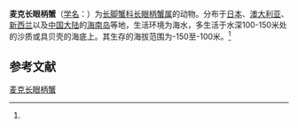 {{Speciesbox
| name = 麦克长眼柄蟹
| status = 
| status_system = 
| image = 
| genus = Ommatocarcinus
| species = macgillivrayi
| authority = (White, 1852)<ref name='id11879'>{{cite web| url =http://www.bioinfo.cn/db05/BjdwSpecies.php?action=view&id=11879| title =麦克长眼柄蟹| work =《中国动物物种编目数据库》| publisher =中国科学院微生物研究所| author =中国科学院动物研究所| accessdate =2009-04-28| deadurl =yes| archiveurl =https://web.archive.org/web/20160305034146/http://www.bioinfo.cn/db05/BjdwSpecies.php?action=view&id=11879| archivedate =2016-03-05}}</ref>
}}

'''麦克长眼柄蟹'''（[[学名|学名]]：{{lang|la|''Ommatocarcinus macgillivrayi''}}）为[[长脚蟹科|长脚蟹科]][[长眼柄蟹属|长眼柄蟹属]]的动物。分布于[[日本|日本]]、[[澳大利亚|澳大利亚]]、[[新西兰|新西兰]]以及[[中国大陆|中国大陆]]的[[海南岛|海南岛]]等地，生活环境为海水，多生活于水深100-150米处的沙质或具贝壳的海底上。其生存的海拔范围为-150至-100米。<ref name='id11879'/>

== 参考文献 ==
{{reflist}}

{{Wikispecies|Ommatocarcinus macgillivrayi}}
{{Taxonbar|from=Q13918958}}

[[Category:长眼柄蟹属|麦克长眼柄蟹]]


{{螃蟹小作品}}